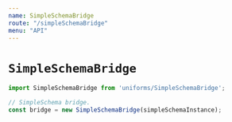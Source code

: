 ```yaml
---
name: SimpleSchemaBridge
route: "/simpleSchemaBridge"
menu: "API"
---
```

# `SimpleSchemaBridge`

```js
import SimpleSchemaBridge from 'uniforms/SimpleSchemaBridge';

// SimpleSchema bridge.
const bridge = new SimpleSchemaBridge(simpleSchemaInstance);
```

